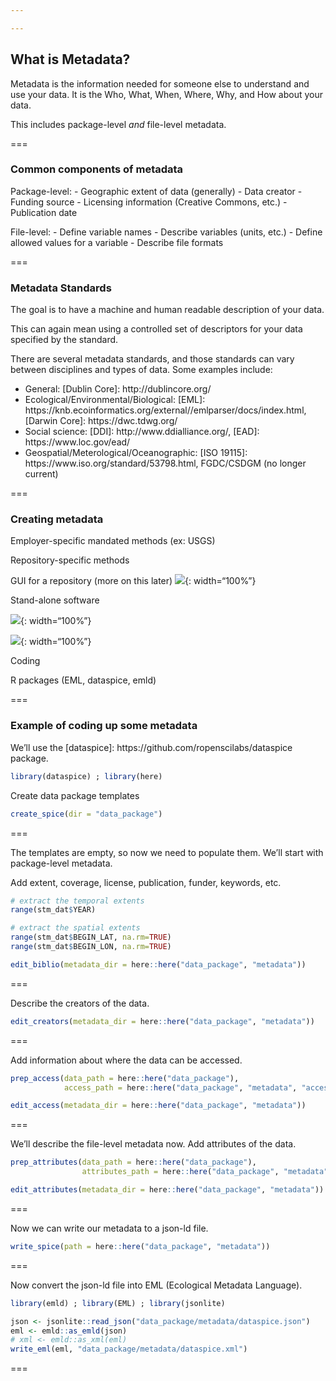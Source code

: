 ```yaml
---

---
```


## What is Metadata?

Metadata is the information needed for someone else to understand and use your data.  It is the Who, What, When, Where, Why, and How about your data.  

This includes package-level _and_ file-level metadata.  

===

### Common components of metadata

Package-level:
 - Geographic extent of data (generally)
 - Data creator
 - Funding source
 - Licensing information (Creative Commons, etc.)
 - Publication date

File-level:
 - Define variable names
 - Describe variables (units, etc.)
 - Define allowed values for a variable
 - Describe file formats

===

### Metadata Standards

The goal is to have a machine and human readable description of your data. 

This can again mean using a controlled set of descriptors for your data specified by the standard. 

There are several metadata standards, and those standards can vary between disciplines
and types of data.  Some examples include:

   - General: [Dublin Core]: http://dublincore.org/
   - Ecological/Environmental/Biological: [EML]: https://knb.ecoinformatics.org/external//emlparser/docs/index.html, [Darwin Core]: https://dwc.tdwg.org/
   - Social science: [DDI]: http://www.ddialliance.org/, [EAD]: https://www.loc.gov/ead/ 
   - Geospatial/Meterological/Oceanographic: [ISO 19115]: https://www.iso.org/standard/53798.html, FGDC/CSDGM (no longer current)

===

### Creating metadata

Employer-specific mandated methods (ex: USGS)

Repository-specific methods

   GUI for a repository (more on this later)
   ![]({{ site.baseurl }}/images/knb_snap.PNG){: width="100%"} 
   
Stand-alone software
   
   [Data Curator]: https://github.com/ODIQueensland/data-curator - still in beta
   ![]({{ site.baseurl }}/images/Data_Curator_snap.PNG){: width="100%"} 
      
   [Morpho]: https://knb.ecoinformatics.org/tools - stable but not terribly user friendly
   ![]({{ site.baseurl }}/images/Morpho_snap.PNG){: width="100%"} 
   
Coding

   R packages (EML, dataspice, emld)

===

### Example of coding up some metadata

We'll use the [dataspice]: https://github.com/ropenscilabs/dataspice package. 
```r
library(dataspice) ; library(here)
```

Create data package templates
```r
create_spice(dir = "data_package")
```
 
=== 
 
The templates are empty, so now we need to populate them. 
We'll start with package-level metadata. 

Add extent, coverage, license, publication, funder, keywords, etc. 
```r
# extract the temporal extents
range(stm_dat$YEAR)

# extract the spatial extents
range(stm_dat$BEGIN_LAT, na.rm=TRUE)
range(stm_dat$BEGIN_LON, na.rm=TRUE)

edit_biblio(metadata_dir = here::here("data_package", "metadata"))
```

===

Describe the creators of the data. 
```r
edit_creators(metadata_dir = here::here("data_package", "metadata"))
```

===

Add information about where the data can be accessed.
```r
prep_access(data_path = here::here("data_package"),
            access_path = here::here("data_package", "metadata", "access.csv"))

edit_access(metadata_dir = here::here("data_package", "metadata"))
```

===

We'll describe the file-level metadata now.
Add attributes of the data.
```r
prep_attributes(data_path = here::here("data_package"),
                attributes_path = here::here("data_package", "metadata", "attributes.csv"))  

edit_attributes(metadata_dir = here::here("data_package", "metadata"))
```

===

Now we can write our metadata to a json-ld file.
```r
write_spice(path = here::here("data_package", "metadata"))

```

===

Now convert the json-ld file into EML (Ecological Metadata Language).
```r
library(emld) ; library(EML) ; library(jsonlite)

json <- jsonlite::read_json("data_package/metadata/dataspice.json")
eml <- emld::as_emld(json)
# xml <- emld::as_xml(eml)
write_eml(eml, "data_package/metadata/dataspice.xml")

```

===

